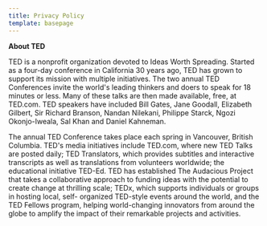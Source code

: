 ```yaml
---
title: Privacy Policy
template: basepage
---
```


<b>About TED</b>
<p>
TED is a nonprofit organization devoted to Ideas Worth Spreading. Started as a four-day conference in California 30 years ago, TED has grown to support its mission with multiple initiatives. The two annual TED Conferences invite the world's leading thinkers and doers to speak for 18 minutes or less. Many of these talks are then made available, free, at TED.com. TED speakers have included Bill Gates, Jane Goodall, Elizabeth Gilbert, Sir Richard Branson, Nandan Nilekani, Philippe Starck, Ngozi Okonjo-Iweala, Sal Khan and Daniel Kahneman.
</p>
The annual TED Conference takes place each spring in Vancouver, British Columbia. TED's media initiatives include TED.com, where new TED Talks are posted daily; TED Translators, which provides subtitles and interactive transcripts as well as translations from volunteers worldwide; the educational initiative TED-Ed. TED has established The Audacious Project that takes a collaborative approach to funding ideas with the potential to create change at thrilling scale; TEDx, which supports individuals or groups in hosting local, self- organized TED-style events around the world, and the TED Fellows program, helping world-changing innovators from around the globe to amplify the impact of their remarkable projects and activities.

